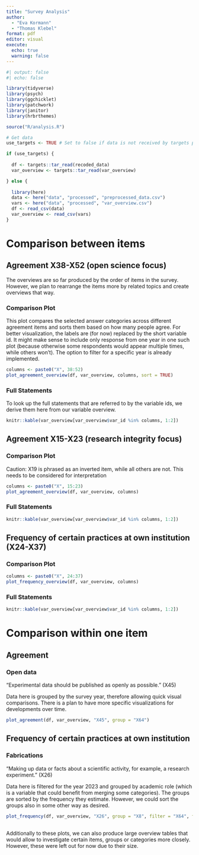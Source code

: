 ```yaml
---
title: "Survey Analysis"
author:
  - "Eva Kormann"
  - "Thomas Klebel"
format: pdf
editor: visual
execute: 
  echo: true
  warning: false
---
```


```r
#| output: false
#| echo: false

library(tidyverse)
library(psych)
library(ggchicklet)
library(patchwork)
library(janitor)
library(hrbrthemes)

source("R/analysis.R")

# Get data
use_targets <- TRUE # Set to false if data is not received by targets pipeline

if (use_targets) {
  
  df <- targets::tar_read(recoded_data)
  var_overview <- targets::tar_read(var_overview)

} else {
  
  library(here)
  data <- here("data", "processed", "preprocessed_data.csv")
  vars <- here("data", "processed", "var_overview.csv")
  df <- read_csv(data)
  var_overview <- read_csv(vars)
}
```

# Comparison between items

## Agreement X38-X52 (open science focus)

The overviews are so far produced by the order of items in the survey. However, we plan to rearrange the items more by related topics and create overviews that way.

### Comparison Plot

This plot compares the selected answer categories across different agreement items and sorts them based on how many people agree. For better visualization, the labels are (for now) replaced by the short variable id. It might make sense to include only response from one year in one such plot (because otherwise some respondents would appear multiple times, while others won't). The option to filter for a specific year is already implemented.

```r
columns <- paste0("X", 38:52)
plot_agreement_overview(df, var_overview, columns, sort = TRUE)
```

### Full Statements

To look up the full statements that are referred to by the variable ids, we derive them here from our variable overview.

```r
knitr::kable(var_overview[var_overview$var_id %in% columns, 1:2])
```

## Agreement X15-X23 (research integrity focus)

### Comparison Plot

Caution: X19 is phrased as an inverted item, while all others are not. This needs to be considered for interpretation

```r

columns <- paste0("X", 15:23)
plot_agreement_overview(df, var_overview, columns)
```

### Full Statements

```r
knitr::kable(var_overview[var_overview$var_id %in% columns, 1:2])
```

## Frequency of certain practices at own institution (X24-X37)

### Comparison Plot

```r
columns <- paste0("X", 24:37)
plot_frequency_overview(df, var_overview, columns)
```

### Full Statements

```r
knitr::kable(var_overview[var_overview$var_id %in% columns, 1:2])
```

# Comparison within one item

## Agreement

### Open data

"Experimental data should be published as openly as possible." (X45)

Data here is grouped by the survey year, therefore allowing quick visual comparisons. There is a plan to have more specific visualizations for developments over time.

```r
plot_agreement(df, var_overview, "X45", group = "X64")
```

## Frequency of certain practices at own institution

### Fabrications

"Making up data or facts about a scientific activity, for example, a research experiment." (X26)

Data here is filtered for the year 2023 and grouped by academic role (which is a variable that could benefit from merging some categories). The groups are sorted by the frequency they estimate. However, we could sort the groups also in some other way as desired.

```r
plot_frequency(df, var_overview, "X26", group = "X8", filter = "X64", filter_val = "2023", sort = TRUE)
```

## 

Additionally to these plots, we can also produce large overview tables that would allow to investigate certain items, groups or categories more closely. However, these were left out for now due to their size.
